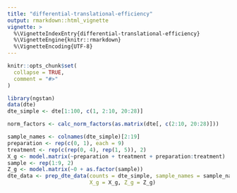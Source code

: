 ```yaml
---
title: "differential-translational-efficiency"
output: rmarkdown::html_vignette
vignette: >
  %\VignetteIndexEntry{differential-translational-efficiency}
  %\VignetteEngine{knitr::rmarkdown}
  %\VignetteEncoding{UTF-8}
---
```


```r
knitr::opts_chunk$set(
  collapse = TRUE,
  comment = "#>"
)
```

```r
library(ngstan)
data(dte)
dte_simple <- dte[1:100, c(1, 2:10, 20:28)]
```

```r
norm_factors <- calc_norm_factors(as.matrix(dte[, c(2:10, 20:28)]))

sample_names <- colnames(dte_simple)[2:19]
preparation <- rep(c(0, 1), each = 9)
treatment <- rep(c(rep(0, 4), rep(1, 5)), 2)
X_g <- model.matrix(~preparation + treatment + preparation:treatment)
sample <- rep(1:9, 2)
Z_g <- model.matrix(~0 + as.factor(sample))
dte_data <- prep_dte_data(counts = dte_simple, sample_names = sample_names,
                          X_g = X_g, Z_g = Z_g)
```

